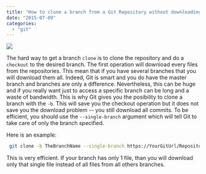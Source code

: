 ```yaml
---
title: "How to clone a branch from a Git Repository without downloading every branches"
date: "2015-07-09"
categories: 
  - "git"
---
```


![](images/gitlogo.jpg)

The hard way to get a branch `clone` is to clone the repository and do a `checkout` to the desired branch. The first operation will download every files from the repositories. This mean that if you have several branches that you will download them all. Indeed, Git is smart and you do have the master branch and branches are only a difference. Nevertheless, this can be huge and if you really want just to access a specific branch can be long and a waste of bandwidth. This is why Git gives you the posibility to clone a branch with the `-b`. This will save you the checkout operation but it does not save you the download problem -- you still download all commits. To be efficient, you should use the `--single-branch` argument which will tell Git to take care of only the branch specified.

Here is an example:

```sh 
 git clone -b TheBranchName --single-branch https://YourGitUrl/RepositotyName LocalFolderNameForTheBranch 
``` 

This is very efficient. If your branch has only 1 file, than you will download only that single file instead of all files from all others branches.
